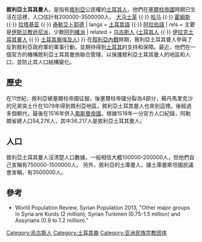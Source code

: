 '''敘利亞土耳其曼人'''，是指有[[敘利亞|敘利亞]]公民權的[[土耳其人|土耳其人]]，他們在[[塞爾柱帝國|塞爾柱帝國]]時期已生活在這裡，人口估計有200000-3500000人。
{{Infobox ethnic group
| group    = 敘利亞土耳其曼人 <br/> ''Suriye Türkmenleri''
| image   = {{Multiple image|caption_align=center|header_align=center|align = center 
 | image1 = Flag of Syrian Turkmens (variant 2).svg 
 | width1 = 100
 | image2 = Flag of Syrian Turkmens.svg
 | width2 = 100
 | image3 = Flag of the Sultan Murad Brigade.png
 | width3 = 100
 | image4 = Flag of the Seljuk Brigade.png
 | width4 = 100
 | footer = [[叙利亚土耳其曼人|叙利亚土耳其曼人]]在战场和各个地方使用的其他旗帜
}}

| image_caption = 
| population  = 估计数在几十万到三百五十万之间（其中包括150万說[[土耳其語|土耳其語]]和200万說[[阿拉伯語|阿拉伯語]]的族群）<br/> (參見 [[叙利亚土耳其曼人#人口|人口]])
| popplace = [[阿勒颇省|阿勒颇省]] {{·}} [[大马士革|大马士革]] {{·}} [[哈马|哈马]] {{·}} [[霍姆斯|霍姆斯]] {{·}} [[拉塔基亚|拉塔基亚]] {{·}} [[泰勒艾卜耶德区|泰勒艾卜耶德]]
| langs    = [[土耳其語|土耳其語]] {{·}} [[阿拉伯語|阿拉伯語]]
| rels     = 主要是[[伊斯兰教|伊斯兰教]][[逊尼派|逊尼派]]，少数[[阿列維派|阿列維派]]
| related  = [[乌古斯人|乌古斯人]] ([[土耳其人|土耳其人]] {{·}} [[伊拉克土耳其曼人|伊拉克土耳其曼人]] {{·}} [[土耳其裔埃及人|土耳其裔埃及人]]) 
}}
在[[叙利亞內戰|叙利亞內戰]]時期，敘利亞土耳其曼人參與了反對敘利亞政府軍的軍事行動，並期待得到[[土耳其|土耳其]]的支持和保障。最近，他們在一個官方的機構敘利亞土耳其曼旅聯合管理，以保護敘利亞土耳其曼人的地區和人口，並防止其人口結構變化。

==歷史==
在11世紀，敘利亞被塞爾柱帝國征服，後塞爾柱帝國分裂為4部分，蘇丹馬里克沙的兄弟突土什在1079年得到敘利亞地區，敘利亞土耳其曼人也來到這裡。後經過多個朝代，最後在1516年併入[[奧斯曼帝國|奧斯曼帝國]]。根據1518年一分官方人口紀錄，阿勒頗省總人口54,276人，其中36,217人是敘利亞土耳其曼人。

==人口==
敘利亞土耳其曼人沒清楚人口數據，一般相信大概100000-200000人，但他們自己宣稱有750000-1500000人。
另外，敘利亞的土庫曼人，據土庫曼斯坦國民議會宣稱，有3500000人。

==參考==
{{refbegin}}
*World Population Review, Syrian Population 2013, "Other major groups in Syria are Kurds (2 million), Syrian Turkmen (0.75-1.5 million) and Assyrians (0.9 to 1.2 million)."
{{refend}}

{{突厥语民族}}

[[Category:烏古斯人|Category:烏古斯人]]
[[Category:土耳其裔|Category:土耳其裔]]
[[Category:亚洲民族宗教团体|Category:亚洲民族宗教团体]]